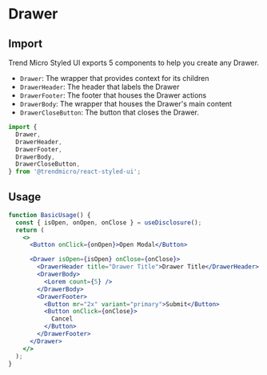 # Drawer

## Import

Trend Micro Styled UI exports 5 components to help you create any Drawer.

- `Drawer`: The wrapper that provides context for its children
- `DrawerHeader`: The header that labels the Drawer
- `DrawerFooter`: The footer that houses the Drawer actions
- `DrawerBody`: The wrapper that houses the Drawer's main content
- `DrawerCloseButton`: The button that closes the Drawer.

```js
import {
  Drawer,
  DrawerHeader,
  DrawerFooter,
  DrawerBody,
  DrawerCloseButton,
} from '@trendmicro/react-styled-ui';
```

## Usage

```jsx
function BasicUsage() {
  const { isOpen, onOpen, onClose } = useDisclosure();
  return (
    <>
      <Button onClick={onOpen}>Open Modal</Button>

      <Drawer isOpen={isOpen} onClose={onClose}>
        <DrawerHeader title="Drawer Title">Drawer Title</DrawerHeader>
        <DrawerBody>
          <Lorem count={5} />
        </DrawerBody>
        <DrawerFooter>
          <Button mr="2x" variant="primary">Submit</Button>
          <Button onClick={onClose}>
            Cancel
          </Button>
        </DrawerFooter>
      </Drawer>
    </>
  );
}
```